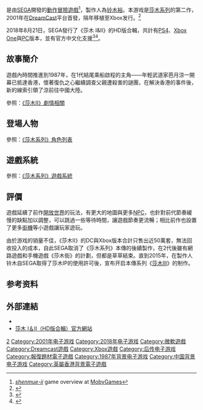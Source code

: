 {{NoteTA
| G1=Games
| G2 = Sega
}}
{{Infobox VG
| title = 莎木II
| japanese = シェンムー II
| english = Shenmue II
| image = 
| caption =
| developer = SEGA-AM2
| publisher = [[SEGA|SEGA]]<br />[[Xbox遊戲工作室|微軟遊戲工作室]]<small>（[[Xbox_(遊戲機)|Xbox]]）</small>
| designer = 
| series =
| engine =
| released ='''Dreamcast'''{{Vgrelease|JP|2001年9月6日|EU|2001年11月23日}}'''Xbox'''{{vgrelease|NA|2002年10月28日|EU|2003年3月21日}}'''Windows、Xbox One'''{{Vgrelease|WW|2018年8月21日}}'''PlayStation 4'''{{Vgrelease|WW|2018年8月21日|JP|2018年11月22日}}
| genre = [[動作冒險遊戲|動作冒險]]、[[生活模擬遊戲|生活模擬]]
| modes = [[单人电子游戏|单人]]
| platforms = [[Dreamcast|Dreamcast]]<br/>[[Xbox_(遊戲機)|Xbox]]<br/>[[Microsoft_Windows|Microsoft Windows]]<br/>[[PlayStation_4|PlayStation 4]]<br/>[[Xbox_One|Xbox One]]
}}

{{vgname|莎木II|ja=シェンムー II|en=Shenmue II}}是由[[SEGA|SEGA]]開發的[[動作冒險遊戲|動作冒險遊戲]]<ref name="mobygames">[http://www.mobygames.com/game/shenmue-ii ''shenmue-ii''] {{WebCite|url=https://www.webcitation.org/6AEC8iFde?url=http://www.mobygames.com/game/shenmue-ii |date=20120827102505 |dateformat=iso }} game overview at [[MobyGames|MobyGames]]</ref>，製作人為[[铃木裕|铃木裕]]。本游戏是[[莎木系列|莎木系列]]的第二作，2001年在[[DreamCast|DreamCast]]平台首發，隔年移植至Xbox发行。<ref name="gamefaqs">{{cite web| url = http://www.gamefaqs.com/dreamcast/458064-shenmue-ii/data| title = Release information| publisher = [[GameFAQs|GameFAQs]]| date = | accessdate = 2015-09-11| language = en| archive-date = 2018-01-18| archive-url = https://web.archive.org/web/20180118064558/https://www.gamefaqs.com/dreamcast/458064-shenmue-ii/data| dead-url = no}}</ref>

2018年8月21日，SEGA發行了《莎木 I&II》的HD版合輯，共計有[[PS4|PS4]]、[[Xbox_One|Xbox One]]與[[个人电脑|PC]]版本，並有官方中文化支援<ref>{{cite web |url=https://gnn.gamer.com.tw/7/161367.html |title=確定中文化！《莎木 I & II》經典合輯 2018 年登陸 PS4、Xbox One 與 PC 平台 |publisher=[[巴哈姆特電玩資訊站|巴哈姆特 GNN新聞]] |date=2018-04-14 |accessdate=2018-04-15 |archiveurl=https://archive.today/20180415131734/https://gnn.gamer.com.tw/7/161367.html |archivedate=2018-04-15 |deadurl=no |language=zh-Hant |df= }}</ref><ref>{{cite web |url=https://www.polygon.com/2018/4/13/17237006/shenmue-1-2-hd-rerelease-ps4-xbox-one-pc |script-title=en:Shenmue and Shenmue 2 coming to PS4, Xbox One and PC |trans_title=莎木與莎木II將登錄PS4、Xbox One以及PC平台 |publisher=[[Polygon|Polygon]] |date=2018-04-13 |accessdate=2018-04-15 |archiveurl=https://web.archive.org/web/20180415132117/https://www.polygon.com/2018/4/13/17237006/shenmue-1-2-hd-rerelease-ps4-xbox-one-pc |archivedate=2018-04-15 |deadurl=no |language=en }}</ref>。

== 故事簡介 ==
遊戲內時間推進到1987年，在1代結尾乘船啟程的主角——年輕武道家芭月涼一開幕已抵達香港，懷著復仇之心繼續調查父親遭殺害的謎團，在解決香港的事件後，新的線索引領了涼前往中國大陸。

參照：[[莎木系列#莎木II|《莎木II》劇情相關]]

== 登場人物 ==
參照：[[莎木系列#主要登場人物|《莎木系列》角色列表]]

== 遊戲系統 ==
參照：[[莎木系列#遊戲系統|《莎木系列》遊戲系統]]

== 評價 ==
遊戲延續了前作[[開放世界|開放世界]]的玩法，有更大的地圖與更多[[NPC|NPC]]，也針對前代節奏緩慢的缺點加以調整，可以跳過一些等待時間，讓遊戲節奏更流暢；相比前作也設置了更多[[街機|街機]]等小遊戲讓玩家遊玩。

由於游戏的销量不佳，《莎木II》的DC與Xbox版本合計只售出近50萬套，無法回收投入的成本，自此SEGA取消了《莎木系列》本傳的後續製作，在2代後雖有網路遊戲和手機遊戲《莎木街》的計劃，但都是草草結束。直到2015年，在製作人铃木自SEGA取得了莎木IP的使用許可後，宣布开启本傳系列《[[莎木III|莎木III]]》的制作。

== 参考资料 ==
{{Reflist}}

== 外部連結 ==
* {{Official|https://shenmue.link/?cn}}{{zh-cn}}
* [http://asia.sega.com/shenmue1-2/cht/ 莎木 I＆II（HD版合輯）官方網站] {{Wayback|url=http://asia.sega.com/shenmue1-2/cht/ |date=20210410235932 }}

{{莎木系列}}

{{DEFAULTSORT:Shenmue 2}}
[[Category:莎木系列|2]]
[[Category:2001年电子游戏|Category:2001年电子游戏]]
[[Category:2018年电子游戏|Category:2018年电子游戏]]
[[Category:微軟遊戲|Category:微軟遊戲]]
[[Category:Dreamcast遊戲|Category:Dreamcast遊戲]]
[[Category:Xbox遊戲|Category:Xbox遊戲]]
[[Category:后传电子游戏|Category:后传电子游戏]]
[[Category:報復題材電子遊戲|Category:報復題材電子遊戲]]
[[Category:1987年背景电子游戏|Category:1987年背景电子游戏]]
[[Category:中国背景电子游戏|Category:中国背景电子游戏]]
[[Category:英屬香港背景電子遊戲|Category:英屬香港背景電子遊戲]]